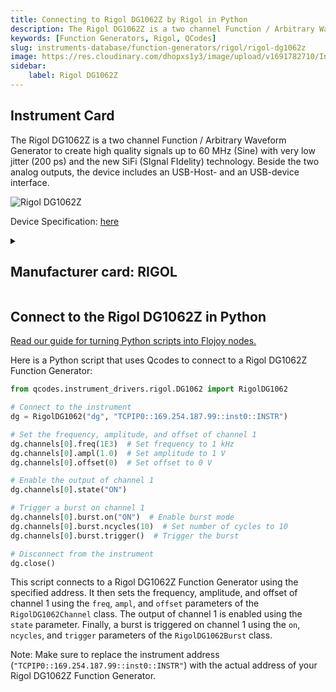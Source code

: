 ```yaml
---
title: Connecting to Rigol DG1062Z by Rigol in Python
description: The Rigol DG1062Z is a two channel Function / Arbitrary Waveform Generator to create high quality signals up to 60 MHz (Sine) with very low jitter (200 ps) and the new SiFi (SIgnal FIdelity) technology. Beside the two analog outputs, the device includes an USB-Host- and an USB-device interface.
keywords: [Function Generators, Rigol, QCodes] 
slug: instruments-database/function-generators/rigol/rigol-dg1062z 
image: https://res.cloudinary.com/dhopxs1y3/image/upload/v1691782710/Instruments/Function%20Generators/Rigol-DG1062Z/Rigol-DG1062Z.jpg
sidebar:
    label: Rigol DG1062Z 
---
```



## Instrument Card

The Rigol DG1062Z is a two channel Function / Arbitrary Waveform Generator to create high quality signals up to 60 MHz (Sine) with very low jitter (200 ps) and the new SiFi (SIgnal FIdelity) technology. Beside the two analog outputs, the device includes an USB-Host- and an USB-device interface.



![Rigol DG1062Z](https://res.cloudinary.com/dhopxs1y3/image/upload/v1691782710/Instruments/Function%20Generators/Rigol-DG1062Z/Rigol-DG1062Z.jpg)

Device Specification: [here](/instruments-database/all-instruments)

<details style={{ marginTop: "15px"}}>
<summary><h2 style={{display:'inline'}}>Manufacturer card: RIGOL</h2></summary>

![RIGOL](https://res.cloudinary.com/dhopxs1y3/image/upload/v1692806170/Instruments/Vendor%20Logos/Rigol.png)

RIGOL Technologies, Inc. specializes in development and production of test and measuring equipment and is one of the fastest growing Chinese companies in this sphere.
RIGOL’s line of products includes [digital storage oscilloscopes](https://www.tmatlantic.com/e-store/index.php?SECTION_ID=227), [function/arbitrary waveform generators](https://www.tmatlantic.com/e-store/index.php?SECTION_ID=230), [digital multimeters](https://www.tmatlantic.com/e-store/index.php?SECTION_ID=233), PC-based devices compatible with LXI standard etc.

- Headquarters: Beijing, China
- Yearly Revenue (millions, USD): 23
- Vendor Website: [here](https://www.rigol.com/)

</details>


<FeaturedInstrumentVideo category="FUNCTION_GENERATORS" />

## Connect to the Rigol DG1062Z in Python

[Read our guide for turning Python scripts into Flojoy nodes.](https://docs.flojoy.ai/contribution/blocks/custom-flojoy-block/)



<Tabs>
<TabItem value="Flojoy" label="Flojoy" className="flojoy-instrument-tabs">

<SectionsCard category="FUNCTION_GENERATORS" manufacturer="Rigol"></SectionsCard>

</TabItem>
<TabItem value="QCodes" label="QCodes">

Here is a Python script that uses Qcodes to connect to a Rigol DG1062Z Function Generator:

```python
from qcodes.instrument_drivers.rigol.DG1062 import RigolDG1062

# Connect to the instrument
dg = RigolDG1062("dg", "TCPIP0::169.254.187.99::inst0::INSTR")

# Set the frequency, amplitude, and offset of channel 1
dg.channels[0].freq(1E3)  # Set frequency to 1 kHz
dg.channels[0].ampl(1.0)  # Set amplitude to 1 V
dg.channels[0].offset(0)  # Set offset to 0 V

# Enable the output of channel 1
dg.channels[0].state("ON")

# Trigger a burst on channel 1
dg.channels[0].burst.on("ON")  # Enable burst mode
dg.channels[0].burst.ncycles(10)  # Set number of cycles to 10
dg.channels[0].burst.trigger()  # Trigger the burst

# Disconnect from the instrument
dg.close()
```

This script connects to a Rigol DG1062Z Function Generator using the specified address. It then sets the frequency, amplitude, and offset of channel 1 using the `freq`, `ampl`, and `offset` parameters of the `RigolDG1062Channel` class. The output of channel 1 is enabled using the `state` parameter. Finally, a burst is triggered on channel 1 using the `on`, `ncycles`, and `trigger` parameters of the `RigolDG1062Burst` class.

Note: Make sure to replace the instrument address (`"TCPIP0::169.254.187.99::inst0::INSTR"`) with the actual address of your Rigol DG1062Z Function Generator.

</TabItem>
</Tabs>